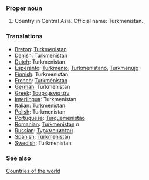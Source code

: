 ===Proper noun===
# Country in Central Asia. Official name: Turkmenistan.
===Translations===
*[[Breton]]: [[Turkmenistan]]
*[[Danish]]: Turkmenistan
*[[Dutch]]: Turkmenistan
*[[Esperanto]]: [[Turkmenio]], [[Turkmenistano]], [[Turkmenujo]]
*[[Finnish]]: Turkmenistan
*[[French]]: [[Turkménistan]]
*[[German]]: Turkmenistan
*[[Greek]]: [[Τουρκμενιστάν]]
*[[Interlingua]]: Turkmenistan
*[[Italian]]: Turkmenistan
*[[Polish]]: Turkmenistan
*[[Portuguese]]: [[Turquemenistão]]
*[[Romanian]]: [[Turkmenistan]] ''n''
*[[Russian]]: [[Туркменистан]]
*[[Spanish]]: [[Turkmenistán]]
*[[Swedish]]: Turkmenistan

===See also===
[[Countries of the world]]
